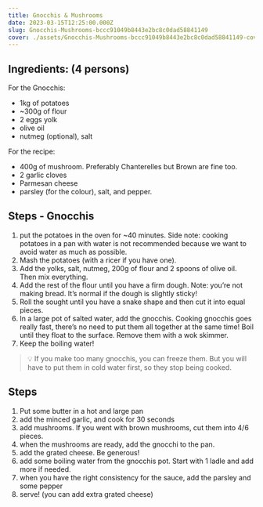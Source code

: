 ```yaml
---
title: Gnocchis & Mushrooms
date: 2023-03-15T12:25:00.000Z
slug: Gnocchis-Mushrooms-bccc91049b8443e2bc8c0dad58841149
cover: ./assets/Gnocchis-Mushrooms-bccc91049b8443e2bc8c0dad58841149-cover.jpg
---
```


## Ingredients: (4 persons)

For the Gnocchis:

- 1kg of potatoes
- ~300g of flour
- 2 eggs yolk
- olive oil
- nutmeg (optional), salt

For the recipe:

- 400g of mushroom. Preferably Chanterelles but Brown are fine too.
- 2 garlic cloves
- Parmesan cheese
- parsley (for the colour), salt, and pepper.

## Steps - Gnocchis

1. put the potatoes in the oven for ~40 minutes. Side note: cooking potatoes in a pan with water is
   not recommended because we want to avoid water as much as possible.
2. Mash the potatoes (with a ricer if you have one).
3. Add the yolks, salt, nutmeg, 200g of flour and 2 spoons of olive oil. Then mix everything.
4. Add the rest of the flour until you have a firm dough. Note: you’re not making bread. It’s normal
   if the dough is slightly sticky!
5. Roll the sought until you have a snake shape and then cut it into equal pieces.
6. In a large pot of salted water, add the gnocchis. Cooking gnocchis goes really fast, there’s no
   need to put them all together at the same time! Boil until they float to the surface. Remove them
   with a wok skimmer.
7. Keep the boiling water!

> 💡 If you make too many gnocchis, you can freeze them. But you will have to put them in cold water
> first, so they stop being cooked.

## Steps

1. Put some butter in a hot and large pan
2. add the minced garlic, and cook for 30 seconds
3. add mushrooms. If you went with brown mushrooms, cut them into 4/6 pieces.
4. when the mushrooms are ready, add the gnocchi to the pan.
5. add the grated cheese. Be generous!
6. add some boiling water from the gnocchis pot. Start with 1 ladle and add more if needed.
7. when you have the right consistency for the sauce, add the parsley and some pepper
8. serve! (you can add extra grated cheese)
